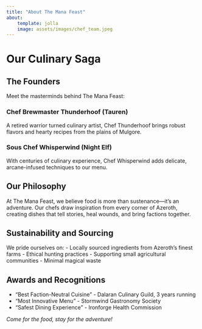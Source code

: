 ```yaml
---
title: "About The Mana Feast"
about:
    template: jolla
    image: assets/images/chef_team.jpeg
---
```


# Our Culinary Saga

## The Founders

Meet the masterminds behind The Mana Feast:

### Chef Brewmaster Thunderhoof (Tauren)
A retired warrior turned culinary artist, Chef Thunderhoof brings robust flavors and hearty recipes from the plains of Mulgore.

### Sous Chef Whisperwind (Night Elf)
With centuries of culinary experience, Chef Whisperwind adds delicate, arcane-infused techniques to our menu.

## Our Philosophy

At The Mana Feast, we believe food is more than sustenance—it's an adventure. Our chefs draw inspiration from every corner of Azeroth, creating dishes that tell stories, heal wounds, and bring factions together.

## Sustainability and Sourcing

We pride ourselves on:
- Locally sourced ingredients from Azeroth's finest farms
- Ethical hunting practices
- Supporting small agricultural communities
- Minimal magical waste

## Awards and Recognitions

- "Best Faction-Neutral Cuisine" - Dalaran Culinary Guild, 3 years running
- "Most Innovative Menu" - Stormwind Gastronomy Society
- "Safest Dining Experience" - Ironforge Health Commission

*Come for the food, stay for the adventure!*
